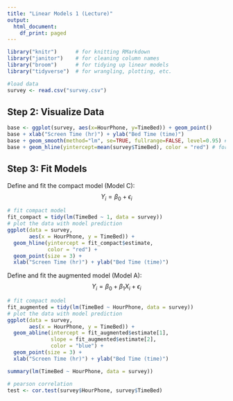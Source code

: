 ```yaml
---
title: "Linear Models 1 (Lecture)"
output:
  html_document:
    df_print: paged
---
```


```r
library("knitr")      # for knitting RMarkdown 
library("janitor")    # for cleaning column names
library("broom")      # for tidying up linear models 
library("tidyverse")  # for wrangling, plotting, etc.
```


```r
#load data
survey <- read.csv("survey.csv")  
```

## Step 2: Visualize Data
```r
base <- ggplot(survey, aes(x=HourPhone, y=TimeBed)) + geom_point()
base + xlab("Screen Time (hr)") + ylab("Bed Time (time)")
base + geom_smooth(method="lm", se=TRUE, fullrange=FALSE, level=0.95) # for linear fit
base + geom_hline(yintercept=mean(survey$TimeBed), color = "red") # for compact
```

## Step 3: Fit Models
Define and fit the compact model (Model C): $$Y_{i} = \beta_{0} + \epsilon_{i}$$
```r
# fit compact model
fit_compact = tidy(lm(TimeBed ~ 1, data = survey))
# plot the data with model prediction
ggplot(data = survey,
       aes(x = HourPhone, y = TimeBed)) + 
  geom_hline(yintercept = fit_compact$estimate,
             color = "red") +
  geom_point(size = 3) +
  xlab("Screen Time (hr)") + ylab("Bed Time (time)")
```
Define and fit the augmented model (Model A): $$Y_{i} = \beta_{0} + \beta_{1}X_{i}+ \epsilon_{i}$$
```r
# fit compact model
fit_augmented = tidy(lm(TimeBed ~ HourPhone, data = survey))
# plot the data with model prediction
ggplot(data = survey,
       aes(x = HourPhone, y = TimeBed)) + 
  geom_abline(intercept = fit_augmented$estimate[1],
              slope = fit_augmented$estimate[2],
              color = "blue") +
  geom_point(size = 3) +
  xlab("Screen Time (hr)") + ylab("Bed Time (time)")

summary(lm(TimeBed ~ HourPhone, data = survey))
```
```r
# pearson correlation
test <- cor.test(survey$HourPhone, survey$TimeBed)
```
